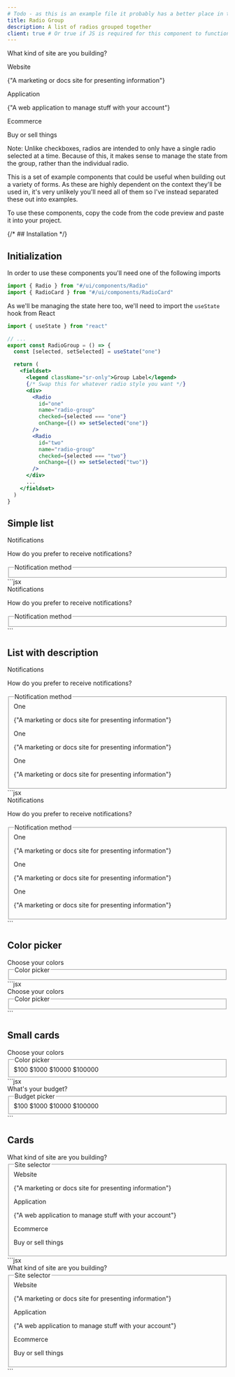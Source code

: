 ```yaml
---
# Todo - as this is an example file it probably has a better place in the docs
title: Radio Group
description: A list of radios grouped together
client: true # Or true if JS is required for this component to function
---
```



<CodePreview client:load>
  <div className="flex gap-4 flex-col">
    <p className="text-lg font-semibold">What kind of site are you building?</p>
    <div className="flex gap-4">
      <RadioCard
        client:load
        defaultChecked
        showRadio
        className="flex items-start flex-1"
      >
        <div className="text-left flex-1">
          <label htmlFor="custom-Radio" className="font-bold">
            Website
          </label>
          <p className="text-sm text-gray-500">
            {"A marketing or docs site for presenting information"}
          </p>
        </div>
      </RadioCard>
      <RadioCard client:load showRadio className="flex items-start flex-1">
        <div className="text-left flex-1">
          <label htmlFor="custom-Radio" className="font-bold">
            Application
          </label>
          <p className="text-sm text-gray-500">
            {"A web application to manage stuff with your account"}
          </p>
        </div>
      </RadioCard>
      <RadioCard client:load showRadio className="flex items-start flex-1">
        <div className="text-left flex-1">
          <label htmlFor="custom-Radio" className="font-bold">
            Ecommerce
          </label>
          <p className="text-sm text-gray-500">Buy or sell things</p>
        </div>
      </RadioCard>
    </div>
  </div>
</CodePreview>

Note: Unlike checkboxes, radios are intended to only have a single radio selected at a time. Because of this, it makes sense to manage the state from the group, rather than the individual radio.

This is a set of example components that could be useful when building out a variety of forms. As these are highly dependent on the context they'll be used in, it's very unlikely you'll need all of them so I've instead separated these out into examples.

To use these components, copy the code from the code preview and paste it into your project.

{/* ## Installation */}

## Initialization

In order to use these components you'll need one of the following imports

```jsx
import { Radio } from "#/ui/components/Radio"
import { RadioCard } from "#/ui/components/RadioCard"
```

As we'll be managing the state here too, we'll need to import the `useState` hook from React

```jsx
import { useState } from "react"

// ...
export const RadioGroup = () => {
  const [selected, setSelected] = useState("one")

  return (
    <fieldset>
      <legend className="sr-only">Group Label</legend>
      {/* Swap this for whatever radio style you want */}
      <div>
        <Radio
          id="one"
          name="radio-group"
          checked={selected === "one"}
          onChange={() => setSelected("one")}
        />
        <Radio
          id="two"
          name="radio-group"
          checked={selected === "two"}
          onChange={() => setSelected("two")}
        />
      </div>
      ...
    </fieldset>
  )
}
```

## Simple list

<CodePreview client:load>
  <div>
    <label className="text-base font-semibold text-gray-900">
      Notifications
    </label>
    <p className="text-sm text-gray-500">
      How do you prefer to receive notifications?
    </p>
    <fieldset className="mt-4">
      <legend className="sr-only">Notification method</legend>
      <div className="flex gap-4 flex-col ">
        <Radio label="One" client:load />
        <Radio label="Two" client:load />
        <Radio label="Three" client:load />
      </div>
    </fieldset>
  </div>
  <div slot="code">
    ```jsx
    <div>
      <label className="text-base font-semibold text-gray-900">
        Notifications
      </label>
      <p className="text-sm text-gray-500">
        How do you prefer to receive notifications?
      </p>
      <fieldset className="mt-4">
        <legend className="sr-only">Notification method</legend>
        <div className="flex gap-4 items-center flex-col">
          <Radio label="One" />
          <Radio label="Two" />
          <Radio label="Three" />
        </div>
      </fieldset>
    </div>
    ```
  </div>
</CodePreview>

## List with description

<CodePreview client:load>
  <div>
    <label className="text-base font-semibold text-gray-900">
      Notifications
    </label>
    <p className="text-sm text-gray-500">
      How do you prefer to receive notifications?
    </p>
    <fieldset className="mt-4">
      <legend className="sr-only">Notification method</legend>
      <div className="flex gap-4 flex-col ">
        <div className="flex items-start gap-3">
          <Radio id="one" className="mt-0.5" />
          <div className="flex items-start flex-col leading-tight">
            <label for="one">One</label>
            <p className="text-sm text-gray-500">
              {"A marketing or docs site for presenting information"}
            </p>
          </div>
        </div>
        <div className="flex items-start gap-3">
          <Radio id="one" className="mt-0.5" />
          <div className="flex items-start flex-col leading-tight">
            <label for="one">One</label>
            <p className="text-sm text-gray-500">
              {"A marketing or docs site for presenting information"}
            </p>
          </div>
        </div>
        <div className="flex items-start gap-3">
          <Radio id="one" className="mt-0.5" />
          <div className="flex items-start flex-col leading-tight">
            <label for="one">One</label>
            <p className="text-sm text-gray-500">
              {"A marketing or docs site for presenting information"}
            </p>
          </div>
        </div>
      </div>
    </fieldset>
  </div>
  <div slot="code">
    ```jsx
    <div>
      <label className="text-base font-semibold text-gray-900">
        Notifications
      </label>
      <p className="text-sm text-gray-500">
        How do you prefer to receive notifications?
      </p>
      <fieldset className="mt-4">
        <legend className="sr-only">Notification method</legend>
        <div className="flex gap-4 flex-col ">
          <div className="flex items-start gap-3">
            <Radio id="one" className="mt-0.5" />
            <div className="flex items-start flex-col leading-tight">
              <label for="one">One</label>
              <p className="text-sm text-gray-500">
                {"A marketing or docs site for presenting information"}
              </p>
            </div>
          </div>
          <div className="flex items-start gap-3">
            <Radio id="one" className="mt-0.5" />
            <div className="flex items-start flex-col leading-tight">
              <label for="one">One</label>
              <p className="text-sm text-gray-500">
                {"A marketing or docs site for presenting information"}
              </p>
            </div>
          </div>
          <div className="flex items-start gap-3">
            <Radio id="one" className="mt-0.5" />
            <div className="flex items-start flex-col leading-tight">
              <label for="one">One</label>
              <p className="text-sm text-gray-500">
                {"A marketing or docs site for presenting information"}
              </p>
            </div>
          </div>
        </div>
      </fieldset>
    </div>
    ```
  </div>
</CodePreview>

## Color picker

<CodePreview client:load>
  <div>
    <label className="text-base font-semibold text-gray-900">
      Choose your colors
    </label>
    <fieldset className="mt-4">
      <legend className="sr-only">Color picker</legend>
      <div className="flex gap-4">
        <RadioCard
          className="rounded-full border-none w-8 h-8 bg-red-500 hover:bg-red-400 aria-selected:outline-2 aria-selected:outline-indigo-500 outline-offset-2"
          client:load
        />
        <RadioCard
          className="rounded-full border-none w-8 h-8 bg-blue-500 hover:bg-blue-400 aria-selected:outline-2 aria-selected:outline-indigo-500 outline-offset-2"
          client:load
        />
        <RadioCard
          className="rounded-full border-none w-8 h-8 bg-green-500 hover:bg-green-400 aria-selected:outline-2 aria-selected:outline-indigo-500 outline-offset-2"
          client:load
        />
        <RadioCard
          className="rounded-full border-none w-8 h-8 bg-fuchsia-500 hover:bg-fuchsia-400 aria-selected:outline-2 aria-selected:outline-indigo-500 outline-offset-2"
          client:load
        />
      </div>
    </fieldset>
  </div>
  <div slot="code">
    ```jsx
    <div>
      <label className="text-base font-semibold text-gray-900">
        Choose your colors
      </label>
      <fieldset className="mt-4">
        <legend className="sr-only">Color picker</legend>
        <div className="flex gap-4">
          <RadioCard className="rounded-full border-none w-8 h-8 bg-red-500 hover:bg-red-400 aria-selected:outline-2 aria-selected:outline-indigo-500 outline-offset-2" />
          <RadioCard className="rounded-full border-none w-8 h-8 bg-blue-500 hover:bg-blue-400 aria-selected:outline-2 aria-selected:outline-indigo-500 outline-offset-2" />
          <RadioCard className="rounded-full border-none w-8 h-8 bg-green-500 hover:bg-green-400 aria-selected:outline-2 aria-selected:outline-indigo-500 outline-offset-2" />
          <RadioCard className="rounded-full border-none w-8 h-8 bg-fuchsia-500 hover:bg-fuchsia-400 aria-selected:outline-2 aria-selected:outline-indigo-500 outline-offset-2" />
        </div>
      </fieldset>
    </div>
    ```
  </div>
</CodePreview>

## Small cards

<CodePreview client:load>
  <div>
    <label className="text-base font-semibold text-gray-900">
      Choose your colors
    </label>
    <fieldset className="mt-4">
      <legend className="sr-only">Color picker</legend>
      <div className="flex gap-4">
        <RadioCard
          className="aria-checked:bg-indigo-500 aria-checked:text-white"
          client:load
        >
          $100
        </RadioCard>
        <RadioCard
          className="aria-checked:bg-indigo-500 aria-checked:text-white"
          client:load
        >
          $1000
        </RadioCard>
        <RadioCard
          className="aria-checked:bg-indigo-500 aria-checked:text-white"
          client:load
        >
          $10000
        </RadioCard>
        <RadioCard
          className="aria-checked:bg-indigo-500 aria-checked:text-white "
          client:load
        >
          $100000
        </RadioCard>
      </div>
    </fieldset>
  </div>
  <div slot="code">
    ```jsx
    <div>
      <label className="text-base font-semibold text-gray-900">
        What's your budget?
      </label>
      <fieldset className="mt-4">
        <legend className="sr-only">Budget picker</legend>
        <div className="flex gap-4">
          <RadioCard
            className="aria-checked:bg-indigo-500 aria-checked:text-white"
            client:load
          >
            $100
          </RadioCard>
          <RadioCard
            className="aria-checked:bg-indigo-500 aria-checked:text-white"
            client:load
          >
            $1000
          </RadioCard>
          <RadioCard
            className="aria-checked:bg-indigo-500 aria-checked:text-white"
            client:load
          >
            $10000
          </RadioCard>
          <RadioCard
            className="aria-checked:bg-indigo-500 aria-checked:text-white "
            client:load
          >
            $100000
          </RadioCard>
        </div>
      </fieldset>
    </div>
    ```
  </div>
</CodePreview>

## Cards

<CodePreview client:load>
  <div>
    <label className="text-base font-semibold text-gray-900">
      What kind of site are you building?
    </label>
    <fieldset className="mt-4">
      <legend className="sr-only">Site selector</legend>
      <div className="flex gap-4 flex-col">
        <div className="flex gap-4">
          <RadioCard
            client:load
            defaultChecked
            showRadio
            className="flex items-start flex-1"
          >
            <div className="text-left flex-1">
              <label htmlFor="custom-Radio" className="font-bold">
                Website
              </label>
              <p className="text-sm text-gray-500">
                {"A marketing or docs site for presenting information"}
              </p>
            </div>
          </RadioCard>
          <RadioCard client:load showRadio className="flex items-start flex-1">
            <div className="text-left flex-1">
              <label htmlFor="custom-Radio" className="font-bold">
                Application
              </label>
              <p className="text-sm text-gray-500">
                {"A web application to manage stuff with your account"}
              </p>
            </div>
          </RadioCard>
          <RadioCard
            client:load
            defaultChecked
            showRadio
            className="flex items-start flex-1"
          >
            <div className="text-left flex-1">
              <label htmlFor="custom-Radio" className="font-bold">
                Ecommerce
              </label>
              <p className="text-sm text-gray-500">Buy or sell things</p>
            </div>
          </RadioCard>
        </div>
      </div>
    </fieldset>
  </div>
  <div slot="code">
    ```jsx
    <div>
      <label className="text-base font-semibold text-gray-900">
        What kind of site are you building?
      </label>
      <fieldset className="mt-4">
        <legend className="sr-only">Site selector</legend>
        <div className="flex gap-4 flex-col">
          <div className="flex gap-4">
            <RadioCard
              client:load
              defaultChecked
              showRadio
              className="flex items-start flex-1"
            >
              <div className="text-left flex-1">
                <label htmlFor="custom-Radio" className="font-bold">
                  Website
                </label>
                <p className="text-sm text-gray-500">
                  {"A marketing or docs site for presenting information"}
                </p>
              </div>
            </RadioCard>
            <RadioCard
              client:load
              showRadio
              className="flex items-start flex-1"
            >
              <div className="text-left flex-1">
                <label htmlFor="custom-Radio" className="font-bold">
                  Application
                </label>
                <p className="text-sm text-gray-500">
                  {"A web application to manage stuff with your account"}
                </p>
              </div>
            </RadioCard>
            <RadioCard
              client:load
              defaultChecked
              showRadio
              className="flex items-start flex-1"
            >
              <div className="text-left flex-1">
                <label htmlFor="custom-Radio" className="font-bold">
                  Ecommerce
                </label>
                <p className="text-sm text-gray-500">Buy or sell things</p>
              </div>
            </RadioCard>
          </div>
        </div>
      </fieldset>
    </div>
    ```
  </div>
</CodePreview>
